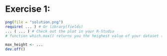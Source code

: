 # Exercise 1: 

```r
png(file = "solution.png")
require( ... ) # Or library(fields) 
... ( ... ) # Check out the plot in your R-Studio
# function which.max() returns you the heighest value of your dataset (there is also which.min())

max_height <- ... 
dev.off()
```
